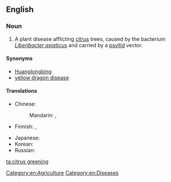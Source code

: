 ==English==

===Noun===
{{en-noun|-|head=[[citrus]] [[greening]]}}

# A plant disease afflicting [[citrus]] trees, caused by the bacterium ''[[Liberibacter asiaticus]]'' and carried by a [[psyllid]] vector.

====Synonyms====
* [[Huanglongbing]]
* [[yellow dragon disease]]

====Translations====
{{trans-top|bacterial disease of citrus trees}}
* Chinese:
*: Mandarin: {{t|cmn|黃龍病|sc=Hani}}, {{t|cmn|黄龙病|tr=huánglóngbìng|sc=Hani}}
* Finnish: {{t|fi|sitruspuun kellastumistauti}}, {{t|fi|HLB-tauti}}
{{trans-mid}}
* Japanese: {{t|ja|カンキツグリーニング病|tr=kankitsugurīningu-byō|sc=Jpan}}
* Korean: {{t|ko|감귤그린병|sc=Kore}}
* Russian: {{t|ru|позелене́ние плодо́в|n}}
{{trans-bottom}}

[[Category:en:Agriculture]]
[[Category:en:Diseases]]

[[ta:citrus greening]]